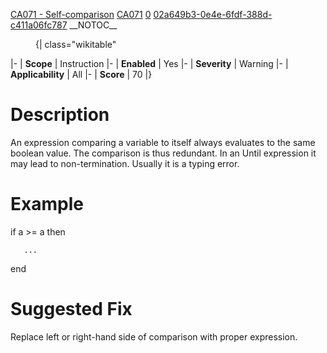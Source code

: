 [[Property:title|CA071 - Self-comparison]]
[[Property:link_title|CA071]]
[[Property:weight|0]]
[[Property:uuid|02a649b3-0e4e-6fdf-388d-c411a06fc787]]
__NOTOC__
:{| class="wikitable"
|-
| '''Scope'''
| Instruction
|-
| '''Enabled'''
| Yes
|-
| '''Severity'''
| Warning
|-
| '''Applicability'''
| All
|-
| '''Score'''
|  70
|}

=Description=
An expression comparing a variable to itself always evaluates to the same boolean value. The comparison is thus redundant. In an Until expression it may lead to non-termination. Usually it is a typing error.

=Example=
<e>if a >= a then
	...
end</e>

=Suggested Fix=
Replace left or right-hand side of comparison with proper expression.

{{SeeAlso | [[CA001 - Self Assignment]]}}

